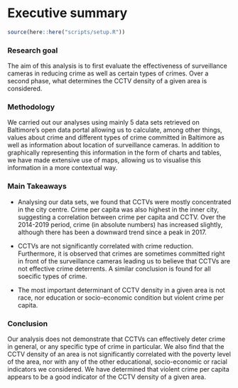 # Executive summary {.tabset}

```r
source(here::here("scripts/setup.R"))
```

### Research goal 

The aim of this analysis is to first evaluate the effectiveness of surveillance cameras in reducing crime as well as certain types of crimes. Over a second phase, what determines the CCTV density of a given area is considered.

### Methodology

We carried out our analyses using mainly 5 data sets retrieved on Baltimore's open data portal allowing us to calculate, among other things, values about crime and different types of crime committed in Baltimore as well as information about location of surveillance cameras. In addition to graphically representing this information in the form of charts and tables, we have made extensive use of maps, allowing us to visualise this information in a more contextual way.

### Main Takeaways

  + Analysing our data sets, we found that CCTVs were mostly concentrated in the city centre. Crime per capita was also highest in the inner city, suggesting a correlation between crime per capita and CCTV. Over the 2014-2019 period, crime (in absolute numbers) has increased slightly, although there has been a downward trend since a peak in 2017.
  
  + CCTVs are not significantly correlated with crime reduction. Furthermore, it is observed that crimes are sometimes committed right in front of the surveillance cameras leading us to believe that CCTVs are not effective crime deterrents. A similar conclusion is found for all soecific types of crime.
  
  + The most important determinant of CCTV density in a given area is not race, nor education or socio-economic condition but violent crime per capita.

### Conclusion

Our analysis does not demonstrate that CCTVs can effectively deter crime in general, or any specific type of crime in particular. We also find that the CCTV density of an area is not significantly correlated with the poverty level of the area, nor with any of the other educational, socio-economic or racial indicators we considered. We have determined that violent crime per capita appears to be a good indicator of the CCTV density of a given area.